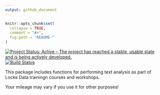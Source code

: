 ```yaml
---
output: github_document
---
```


<!-- README.md is generated from README.Rmd. Please edit that file -->

```r
knitr::opts_chunk$set(
  collapse = TRUE,
  comment = "#>",
  fig.path = "README-"
)
```
[![Project Status: Active – The project has reached a stable, usable state and is being actively developed.](http://www.repostatus.org/badges/latest/active.svg)](http://www.repostatus.org/#active)
[![Build Status](https://travis-ci.org/lockedata/TextAnalysis.svg?branch=master)](https://travis-ci.org/lockedata/TextAnalysis)

This package includes functions for performing text analysis as part of Locke Data trainingn courses and workshops.

Your mileage may vary if you use it for other purposes!
